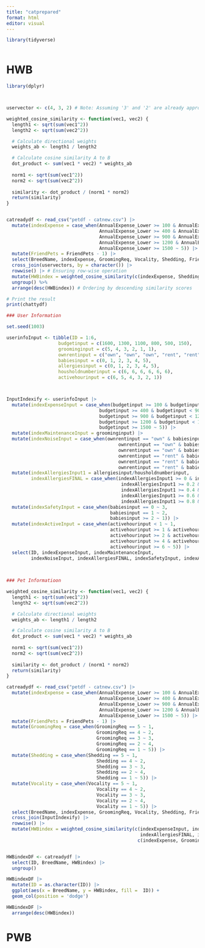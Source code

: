 ```yaml
---
title: "catprepared"
format: html
editor: visual
---
```


```r
library(tidyverse)
```

```r

```
# HWB
```r
library(dplyr)



uservector <- c(4, 3, 2) # Note: Assuming '3' and '2' are already appropriately scaled

weighted_cosine_similarity <- function(vec1, vec2) {
  length1 <- sqrt(sum(vec1^2))
  length2 <- sqrt(sum(vec2^2))

  # Calculate directional weights
  weights_ab <- length1 / length2

  # Calculate cosine similarity A to B
  dot_product <- sum(vec1 * vec2) * weights_ab
  
  norm1 <- sqrt(sum(vec1^2))
  norm2 <- sqrt(sum(vec2^2))
  
  similarity <- dot_product / (norm1 * norm2)
  return(similarity)
}


catreadydf <- read_csv("petdf - catnew.csv") |>
  mutate(indexExpense = case_when(AnnualExpense_Lower >= 100 & AnnualExpense_Lower < 400 ~ 1,
                                  AnnualExpense_Lower >= 400 & AnnualExpense_Lower < 900 ~ 2,
                                  AnnualExpense_Lower >= 900 & AnnualExpense_Lower < 1200 ~ 3,
                                  AnnualExpense_Lower >= 1200 & AnnualExpense_Lower < 1500 ~ 4,
                                  AnnualExpense_Lower >= 1500 ~ 5)) |>
  mutate(FriendPets = FriendPets - 1) |>
  select(BreedName, indexExpense, GroomingReq, Vocality, Shedding, FriendChild, ActivityLevel) |>
  cross_join(uservectors, by = character()) |>
  rowwise() |> # Ensuring row-wise operation
  mutate(HWBindex = weighted_cosine_similarity(c(indexExpense, Shedding, Vocality), c(a, b, c))) %>% 
  ungroup() %>%
  arrange(desc(HWBindex)) # Ordering by descending similarity scores

# Print the result
print(chattydf)


```
```r

### User Information

set.seed(1003)

userinfoInput <- tibble(ID = 1:6, 
                   budgetinput = c(1600, 1300, 1100, 800, 500, 150), 
                   groominginput = c(5, 4, 3, 2, 1, 1),
                   ownrentinput = c("own", "own", "own", "rent", "rent", "rent"),
                   babiesinput = c(0, 1, 2, 3, 4, 5),
                   allergiesinput = c(0, 1, 2, 3, 4, 5),
                   housholdnumberinput = c(6, 6, 6, 6, 6, 6),
                   activehourinput = c(6, 5, 4, 3, 2, 1))



InputIndexify <- userinfoInput |>
  mutate(indexExpenseInput = case_when(budgetinput >= 100 & budgetinput < 400 ~ 1,
                                  budgetinput >= 400 & budgetinput < 900 ~ 2,
                                  budgetinput >= 900 & budgetinput < 1200 ~ 3,
                                  budgetinput >= 1200 & budgetinput < 1500 ~ 4,
                                  budgetinput >= 1500 ~ 5)) |>
  mutate(indexMaintenanceInput = groominginput) |>
  mutate(indexNoiseInput = case_when(ownrentinput == "own" & babiesinput == 0 ~ 5,
                                         ownrentinput == "own" & babiesinput == 1 ~ 4,
                                         ownrentinput == "own" & babiesinput >= 2 ~ 3,
                                         ownrentinput == "rent" & babiesinput == 0 ~ 3,
                                         ownrentinput == "rent" & babiesinput == 1 ~ 2,
                                         ownrentinput == "rent" & babiesinput >= 2 ~ 1)) |>
  mutate(indexAllergiesInput1 = allergiesinput/housholdnumberinput,
         indexAllergiesFINAL = case_when(indexAllergiesInput1 >= 0 & indexAllergiesInput1 < 0.2 ~ 5,
                                          indexAllergiesInput1 >= 0.2 & indexAllergiesInput1 < 0.4 ~ 4,
                                          indexAllergiesInput1 >= 0.4 & indexAllergiesInput1 < 0.6 ~ 3,
                                          indexAllergiesInput1 >= 0.6 & indexAllergiesInput1 < 0.8 ~ 2,
                                          indexAllergiesInput1 >= 0.8 & indexAllergiesInput1 <= 1 ~ 1)) |>
  mutate(indexSafetyInput = case_when(babiesinput == 0 ~ 3, 
                                      babiesinput == 1 ~ 2,
                                      babiesinput >= 2 ~ 1)) |>
  mutate(indexActiveInput = case_when(activehourinput < 1 ~ 1,
                                      activehourinput >= 1 & activehourinput < 2 ~ 2,
                                      activehourinput >= 2 & activehourinput < 4 ~ 3,
                                      activehourinput >= 4 & activehourinput < 6 ~ 4,
                                      activehourinput >= 6 ~ 5)) |>
  select(ID, indexExpenseInput, indexMaintenanceInput, 
         indexNoiseInput, indexAllergiesFINAL, indexSafetyInput, indexActiveInput)
           
  
```
  
```r

### Pet Informatioon

weighted_cosine_similarity <- function(vec1, vec2) {
  length1 <- sqrt(sum(vec1^2))
  length2 <- sqrt(sum(vec2^2))

  # Calculate directional weights
  weights_ab <- length1 / length2

  # Calculate cosine similarity A to B
  dot_product <- sum(vec1 * vec2) * weights_ab
  
  norm1 <- sqrt(sum(vec1^2))
  norm2 <- sqrt(sum(vec2^2))
  
  similarity <- dot_product / (norm1 * norm2)
  return(similarity)
}

catreadydf <- read_csv("petdf - catnew.csv") |>
  mutate(indexExpense = case_when(AnnualExpense_Lower >= 100 & AnnualExpense_Lower < 400 ~ 1,
                                  AnnualExpense_Lower >= 400 & AnnualExpense_Lower < 900 ~ 2,
                                  AnnualExpense_Lower >= 900 & AnnualExpense_Lower < 1200 ~ 3,
                                  AnnualExpense_Lower >= 1200 & AnnualExpense_Lower < 1500 ~ 4,
                                  AnnualExpense_Lower >= 1500 ~ 5)) |>
  mutate(FriendPets = FriendPets - 1) |>
  mutate(GroomingReq = case_when(GroomingReq == 5 ~ 1,
                                 GroomingReq == 4 ~ 2,
                                 GroomingReq == 3 ~ 3,
                                 GroomingReq == 2 ~ 4,
                                 GroomingReq == 1 ~ 5)) |>
  mutate(Shedding = case_when(Shedding == 5 ~ 1,
                                 Shedding == 4 ~ 2,
                                 Shedding == 3 ~ 3,
                                 Shedding == 2 ~ 4,
                                 Shedding == 1 ~ 5)) |>
  mutate(Vocality = case_when(Vocality == 5 ~ 1,
                                 Vocality == 4 ~ 2,
                                 Vocality == 3 ~ 3,
                                 Vocality == 2 ~ 4,
                                 Vocality == 1 ~ 5)) |>
  select(BreedName, indexExpense, GroomingReq, Vocality, Shedding, FriendChild, ActivityLevel) |>
  cross_join(InputIndexify) |>
  rowwise() |>
  mutate(HWBindex = weighted_cosine_similarity(c(indexExpenseInput, indexMaintenanceInput, indexNoiseInput, 
                                                 indexAllergiesFINAL, indexSafetyInput, indexActiveInput),
                                                c(indexExpense, GroomingReq, Vocality, Shedding, FriendChild, ActivityLevel))) 


HWBindexDF <- catreadydf |>
  select(ID, BreedName, HWBindex) |>
  ungroup() 

HWBindexDF |>
  mutate(ID = as.character(ID)) |>
  ggplot(aes(x = BreedName, y = HWBindex, fill =  ID)) + 
  geom_col(position = 'dodge')

```

```r
HWBindexDF |>
  arrange(desc(HWBindex))
```


# PWB

```r

```

